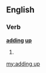 ==English==

===Verb===
'''[[adding]] [[up]]'''

# {{present participle of|add up}}

[[my:adding up]]